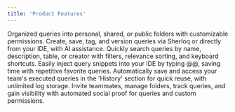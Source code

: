 ```yaml
---
title: 'Product Features'
---
```


<CardGroup cols={2}>
  <Card title="Folders" icon="folder" href="/folders">
    Organized queries into personal, shared, or public folders with customizable permissions.
  </Card>

  <Card title="Queries & Versions" icon="square-code" href="/versioncontrol">
    Create, save, tag, and version queries via Sherloq or directly from your IDE, with AI assistance.
  </Card>

  <Card title="Search" icon="magnifying-glass" href="/search">
    Quickly search queries by name, description, table, or creator with filters, relevance sorting, and keyboard shortcuts.
  </Card>

  <Card title="Snippet Injection in IDE " icon="laptop-code" href="/snippets">
    Easily inject query snippets into your IDE by typing @@, saving time with repetitive favorite queries.
  </Card>

  <Card title="Query History Logs" icon="clock-rotate-left" href="/queryhistory">
    Automatically save and access your team's executed queries in the 'History' section for quick reuse, with unlimited log storage.
  </Card>

  <Card title="Collaboration" icon="screen-users" href="/invitesherloq">
    Invite teammates, manage folders, track queries, and gain visibility with automated social proof for queries and custom permissions.
  </Card>
</CardGroup>